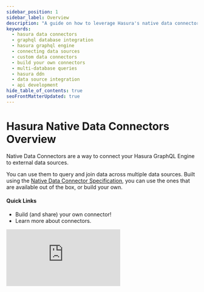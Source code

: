 ```yaml
---
sidebar_position: 1
sidebar_label: Overview
description: "A guide on how to leverage Hasura's native data connectors for connecting to external data sources. Learn how to query data across multiple databases and how to create your own custom connectors."
keywords:
  - hasura data connectors
  - graphql database integration
  - hasura graphql engine
  - connecting data sources
  - custom data connectors
  - build your own connectors
  - multi-database queries
  - hasura ddn
  - data source integration
  - api development
hide_table_of_contents: true
seoFrontMatterUpdated: true
---
```



# Hasura Native Data Connectors Overview

<div className="overview-header">
  <div className="overview-text">
    <p>Native Data Connectors are a way to connect your Hasura GraphQL Engine to external data sources.</p>
    <p>
      You can use them to query and join data across multiple data sources. Built using the <a href={"https://github." +
      "com/hasura/ndc-spec/"}>Native Data Connector Specification</a>, you can use the ones that are available out
      of the box, or build your own.
    </p>
    <h4>Quick Links</h4>
    <ul>
      <li>
        <VersionedLink to="/connectors/build-your-own-connector/">Build (and share) your own connector!</VersionedLink>
      </li>
      <li>
        <VersionedLink to="/connectors/introduction/">Learn more about connectors.</VersionedLink>
      </li>
    </ul>
  </div>
  <iframe
    src="https://www.youtube.com/embed/C1TwiW6xJ-8"
    frameBorder="0"
    allow="accelerometer; autoplay; encrypted-media; gyroscope; picture-in-picture"
    allowFullScreen
  />
</div>

## Using connectors

<div className="overview-gallery">
  <VersionedLink to="/connectors/introduction/">
    <div className="card">
      <h3>Learn more about connectors</h3>
      <p>Check out a broad introduction to connectors and how to use them in your projects.</p>
    </div>
  </VersionedLink>
  <VersionedLink to="/connectors/v2-compatibility/">
    <div className="card">
      <h3>Use v3 connectors with v2 projects</h3>
      <p>There are a number of connectors that are available for Hasura GraphQL Engine v3.</p>
    </div>
  </VersionedLink>
  <VersionedLink to="/connectors/postgresql">
    <div className="card">
      <h3>Use the PostgreSQL connector</h3>
      <p>Learn about the PostgreSQL connector for your next project.</p>
    </div>
  </VersionedLink>
</div>
